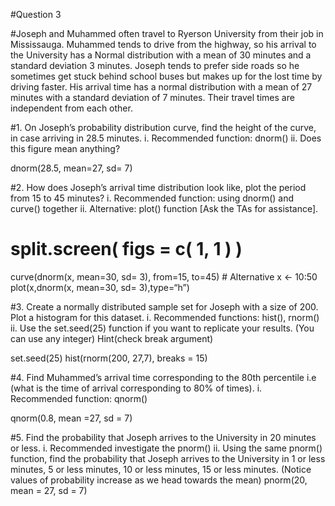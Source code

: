 #Question 3

#Joseph and Muhammed often travel to Ryerson University from their job in Mississauga. Muhammed tends to drive from the highway, so his arrival to the University has a Normal distribution with a mean of 30 minutes and a standard deviation 3 minutes. Joseph tends to prefer side roads so he sometimes get stuck behind school buses but makes up for the lost time by driving faster. His arrival time has a normal distribution with a mean of 27 minutes with a standard deviation of 7 minutes. Their travel times are independent from each other. 
 
#1. On Joseph's probability distribution curve, find the height of the curve, in case arriving in 28.5 minutes.  i. Recommended function: dnorm() ii. Does this figure mean anything? 

dnorm(28.5, mean=27, sd= 7)

#2. How does Joseph's arrival time distribution look like, plot the period from 15 to 45 minutes?  i. Recommended function: using dnorm() and curve() together  ii. Alternative: plot() function [Ask the TAs for assistance]. 

# split.screen( figs = c( 1, 1 ) ) 
curve(dnorm(x, mean=30, sd= 3), from=15, to=45)
# Alternative
x <- 10:50
plot(x,dnorm(x, mean=30, sd= 3),type="h")

#3. Create a normally distributed sample set for Joseph with a size of 200. Plot a histogram for this dataset.  i. Recommended functions: hist(), rnorm() ii. Use the set.seed(25) function if you want to replicate your results. (You can use any integer)      Hint(check break argument) 

set.seed(25)
hist(rnorm(200, 27,7), breaks = 15)

#4. Find Muhammed's arrival time corresponding to the 80th percentile i.e (what is the time of arrival corresponding to 80% of times).  i. Recommended function: qnorm() 

qnorm(0.8, mean =27, sd = 7)

#5. Find the probability that Joseph arrives to the University in 20 minutes or less. i. Recommended investigate the pnorm() ii. Using the same pnorm() function, find the probability that Joseph arrives to the University in 1 or less  minutes, 5 or less minutes, 10 or less minutes, 15 or less minutes.         (Notice values of probability increase as we head towards the mean) 
pnorm(20, mean = 27, sd = 7)
